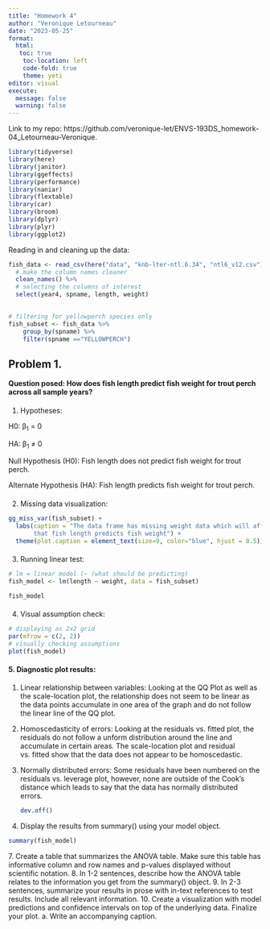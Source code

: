 ```yaml
---
title: "Homework 4"
author: "Veronique Letourneau"
date: "2023-05-25"
format: 
  html:
   toc: true
    toc-location: left
    code-fold: true
    theme: yeti 
editor: visual
execute: 
  message: false
  warning: false
---
```


Link to my repo: https://github.com/veronique-let/ENVS-193DS_homework-04_Letourneau-Veronique.

```r
library(tidyverse)
library(here)
library(janitor)
library(ggeffects)
library(performance)
library(naniar) 
library(flextable) 
library(car)
library(broom)
library(dplyr)
library(plyr)
library(ggplot2)
```

Reading in and cleaning up the data:

```r
fish_data <- read_csv(here("data", "knb-lter-ntl.6.34", "ntl6_v12.csv")) %>%  
  # make the column names cleaner
  clean_names() %>% 
  # selecting the columns of interest
  select(year4, spname, length, weight)
 
```

```r
# filtering for yellowperch species only
fish_subset <- fish_data %>% 
    group_by(spname) %>% 
    filter(spname =="YELLOWPERCH")
```

## Problem 1.

**Question posed: How does fish length predict fish weight for trout perch across all sample years?**

#### 
1. Hypotheses:

H0: β~1~ = 0

HA: β~1~ ≠ 0

Null Hypothesis (H0): Fish length does not predict fish weight for trout perch.

Alternate Hypothesis (HA): Fish length predicts fish weight for trout perch.

#### 
2. Missing data visualization:

```r
gg_miss_var(fish_subset) +
  labs(caption = "The data frame has missing weight data which will affect the hypothesis
       that fish length predicts fish weight") +
  theme(plot.caption = element_text(size=9, color="blue", hjust = 0.5))
```

#### 
3. Running linear test:

```r
# lm = linear model (~ (what should be predicting)
fish_model <- lm(length ~ weight, data = fish_subset)

fish_model
```

#### 
4. Visual assumption check:

```r
# displaying as 2x2 grid
par(mfrow = c(2, 2)) 
# visually checking assumptions
plot(fish_model)
```

#### 5. Diagnostic plot results: 

1.  Linear relationship between variables: Looking at the QQ Plot as well as the scale-location plot, the relationship does not seem to be linear as the data points accumulate in one area of the graph and do not follow the linear line of the QQ plot.

2.  Homoscedasticity of errors: Looking at the residuals vs. fitted plot, the residuals do not follow a unform distribution around the line and accumulate in certain areas. The scale-location plot and residual vs. fitted show that the data does not appear to be homoscedastic.

3.  Normally distributed errors: Some residuals have been numbered on the residuals vs. leverage plot, however, none are outside of the Cook's distance which leads to say that the data has normally distributed errors.

    ```r
    dev.off()
    ```

6. Display the results from summary() using your model object.

```r
summary(fish_model)
```

7\. Create a table that summarizes the ANOVA table. Make sure this table has informative column and row names and p-values displayed without scientific notation.
8. In 1-2 sentences, describe how the ANOVA table relates to the information you get from the summary() object.
9. In 2-3 sentences, summarize your results in prose with in-text references to test results. Include all relevant information.
10. Create a visualization with model predictions and confidence intervals on top of the underlying data. Finalize your plot.
a. Write an accompanying caption.
